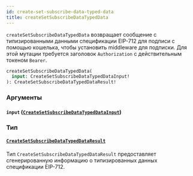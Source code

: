 ```yaml
---
id: create-set-subscribe-data-typed-data
title: createSetSubscribeDataTypedData
---
```



`createSetSubscribeDataTypedData` возвращает сообщение с типизированными данными спецификации EIP-712 для подписи с помощью кошелька, чтобы установить middleware для подписки. Для этой мутации требуется заголовок `Authorization` с действительным токеном `Bearer`.

```graphql
createSetSubscribeDataTypedData(
  input: CreateSetSubscribeDataTypedDataInput!
): CreateSetSubscribeDataTypedDataResult!
```


### Аргументы

#### `input` ([`CreateSetSubscribeDataTypedDataInput`](/reference/inputs/create-set-subscribe-data-typed-data-input))




### Тип

#### [`CreateSetSubscribeDataTypedDataResult`](/reference/objects/create-set-subscribe-data-typed-data-result) 

Тип `CreateSetSubscribeDataTypedDataResult` предоставляет сгенерированную информацию о типизированных данных спецификации EIP-712.



